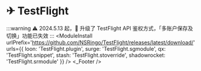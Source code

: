 
# ✈ TestFlight
:::warning ⚠️
2024.5.13 起， 升级了 TestFlight API 鉴权方式，「多账户保存及切换」功能已失效
:::
<ModuleInstall
  urlPrefix='https://github.com/NSRingo/TestFlight/releases/latest/download/'
  urls={{
    loon: 'TestFlight.plugin',
    surge: 'TestFlight.sgmodule',
    qx: 'TestFlight.snippet',
    stash: 'TestFlight.stoverride',
    shadowrocket: 'TestFlight.srmodule'
  }}
/>
<TestFlight />
<_Footer />
